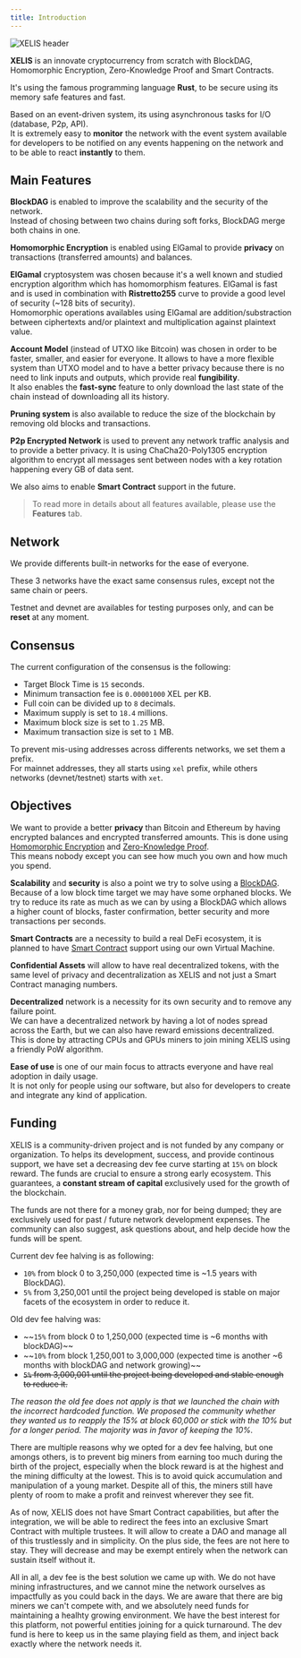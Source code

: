 ```yaml
---
title: Introduction
---
```



![XELIS header](/header.png)

**XELIS** is an innovate cryptocurrency from scratch with BlockDAG, Homomorphic Encryption, Zero-Knowledge Proof and Smart Contracts.

It's using the famous programming language **Rust**, to be secure using its memory safe features and fast.

Based on an event-driven system, its using asynchronous tasks for I/O (database, P2p, API).<br/>
It is extremely easy to **monitor** the network with the event system available for developers to be notified on any events happening on the network and to be able to react **instantly** to them.

## Main Features

**BlockDAG** is enabled to improve the scalability and the security of the network.<br/>
Instead of chosing between two chains during soft forks, BlockDAG merge both chains in one.

**Homomorphic Encryption** is enabled using ElGamal to provide **privacy** on transactions (transferred amounts) and balances.

**ElGamal** cryptosystem was chosen because it's a well known and studied encryption algorithm which has homomorphism features.
ElGamal is fast and is used in combination with **Ristretto255** curve to provide a good level of security (~128 bits of security).<br/>
Homomorphic operations availables using ElGamal are addition/substraction between ciphertexts and/or plaintext and multiplication against plaintext value.

**Account Model** (instead of UTXO like Bitcoin) was chosen in order to be faster, smaller, and easier for everyone.
It allows to have a more flexible system than UTXO model and to have a better privacy because there is no need to link inputs and outputs, which provide real **fungibility**.<br/>
It also enables the **fast-sync** feature to only download the last state of the chain instead of downloading all its history.

**Pruning system** is also available to reduce the size of the blockchain by removing old blocks and transactions.

**P2p Encrypted Network** is used to prevent any network traffic analysis and to provide a better privacy.
It is using ChaCha20-Poly1305 encryption algorithm to encrypt all messages sent between nodes with a key rotation happening every GB of data sent.

We also aims to enable **Smart Contract** support in the future.

>To read more in details about all features available, please use the **Features** tab.

## Network

We provide differents built-in networks for the ease of everyone.
<Cards>
  <Card title="Mainnet" subtitle="Mainnet scheduled to April 20, 2024." href="#" />
  <Card title="Testnet" subtitle="Currently running." href="#" />
  <Card title="Devnet" subtitle="This network is used for local development purpose where you want to create your own local chain." href="#" />
</Cards>

These 3 networks have the exact same consensus rules, except not the same chain or peers.

Testnet and devnet are availables for testing purposes only, and can be **reset** at any moment.

## Consensus

The current configuration of the consensus is the following:
- Target Block Time is `15` seconds.
- Minimum transaction fee is `0.00001000` XEL per KB.
- Full coin can be divided up to `8` decimals.
- Maximum supply is set to `18.4` millions.
- Maximum block size is set to `1.25` MB.
- Maximum transaction size is set to `1` MB.

To prevent mis-using addresses across differents networks, we set them a prefix.<br/>
For mainnet addresses, they all starts using `xel` prefix, while others networks (devnet/testnet) starts with `xet`.

## Objectives

We want to provide a better **privacy** than Bitcoin and Ethereum by having encrypted balances and encrypted transferred amounts.
This is done using [Homomorphic Encryption](/features/homomorphic-encryption) and [Zero-Knowledge Proof](/features/zero-knowledge-proof).<br/>
This means nobody except you can see how much you own and how much you spend.

**Scalability** and **security** is also a point we try to solve using a [BlockDAG](/features/blockdag).<br/>
Because of a low block time target we may have some orphaned blocks.
We try to reduce its rate as much as we can by using a BlockDAG which allows a higher count of blocks, faster confirmation, better security and more transactions per seconds.

**Smart Contracts** are a necessity to build a real DeFi ecosystem, it is planned to have [Smart Contract](/features/smart-contracts) support using our own Virtual Machine. 

**Confidential Assets** will allow to have real decentralized tokens, with the same level of privacy and decentralization as XELIS and not just a Smart Contract managing numbers.

**Decentralized** network is a necessity for its own security and to remove any failure point.<br/>
We can have a decentralized network by having a lot of nodes spread across the Earth, but we can also have reward emissions decentralized.
This is done by attracting CPUs and GPUs miners to join mining XELIS using a friendly PoW algorithm.

**Ease of use** is one of our main focus to attracts everyone and have real adoption in daily usage.<br/>
It is not only for people using our software, but also for developers to create and integrate any kind of application.

## Funding

XELIS is a community-driven project and is not funded by any company or organization. 
To helps its development, success, and provide continous support, we have set a decreasing dev fee curve starting at `15%` on block reward.
The funds are crucial to ensure a strong early ecosystem. This guarantees, a **constant stream of capital** exclusively used for the growth of the blockchain.

The funds are not there for a money grab, nor for being dumped; they are exclusively used for past / future network development expenses.
The community can also suggest, ask questions about, and help decide how the funds will be spent.  

Current dev fee halving is as following:

- `10%` from block 0 to 3,250,000 (expected time is ~1.5 years with BlockDAG).
- `5%` from 3,250,001 until the project being developed is stable on major facets of the ecosystem in order to reduce it.

Old dev fee halving was:

- ~~`15%` from block 0 to 1,250,000 (expected time is ~6 months with blockDAG)~~
- ~~`10%` from block 1,250,001 to 3,000,000 (expected time is another ~6 months with blockDAG and network growing)~~
- ~~`5%` from 3,000,001 until the project being developed and stable enough to reduce it.~~

*The reason the old fee does not apply is that we launched the chain with the incorrect hardcoded function. 
We proposed the community whether they wanted us to reapply the 15% at block 60,000 or stick with the 10% but for a longer period.
The majority was in favor of keeping the 10%.*

There are multiple reasons why we opted for a dev fee halving, but one amongs others, is to prevent big miners from earning 
too much during the birth of the project, especially when the block reward is at the highest and the mining difficulty at the lowest. 
This is to avoid quick accumulation and manipulation of a young market. Despite all of this, the miners still have plenty of room 
to make a profit and reinvest wherever they see fit.

As of now, XELIS does not have Smart Contract capabilities, but after the integration, we will be able to redirect the fees into an exclusive Smart Contract
with multiple trustees. It will allow to create a DAO and manage all of this trustlessly and in simplicity.
On the plus side, the fees are not here to stay. They will decrease and may be exempt entirely when the network can sustain itself without it.

All in all, a dev fee is the best solution we came up with. We do not have mining infrastructures, and we cannot mine the network
ourselves as impactfully as you could back in the days. We are aware that there are big miners we can't compete with, and we absolutely need
funds for maintaining a healhty growing environment. We have the best interest for this platform, not powerful entities 
joining for a quick turnaround. The dev fund is here to keep us in the same playing field as them, 
and inject back exactly where the network needs it.
